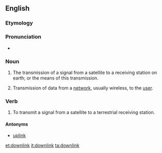 ==English==
{{wikipedia}}

===Etymology===
{{prefix|down|link|lang=en}}

===Pronunciation===
* {{IPA|ˈdaʊnlɪŋk|lang=en}}

===Noun===
{{en-noun}}

# {{context|telecommunications|lang=en}} The transmission of a signal from a satellite to a receiving station on earth; or the means of this transmission.
# {{context|telecommunications|lang=en}} Transmission of data from a [[network]], usually wireless, to the [[user]].

===Verb===
{{en-verb}}

# To transmit a signal from a satellite to a terrestrial receiving station.

====Antonyms====
* [[uplink]]

[[et:downlink]]
[[it:downlink]]
[[ta:downlink]]
